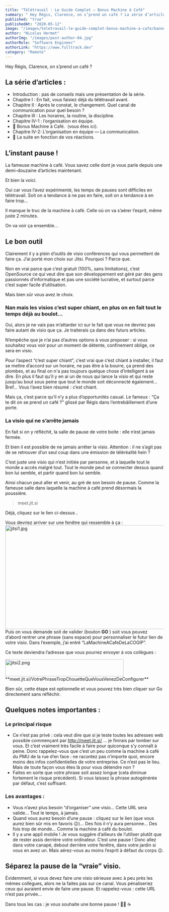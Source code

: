 ```yaml
---
title: "Télétravail : Le Guide Complet — Bonus Machine à Café"
summary: " Hey Régis, Clarence, on s’prend un café ? La série d’articles :• Introduction : pas de ..." # remove the image caption of the image banner.
published: "true"
publishedAt: "2020-05-12"
image: "/images/teletravail-le-guide-complet-bonus-machine-a-cafe/banner.jpg"
author: "Nicolas Hermet"
authorImg: "/images/post-author-04.jpg"
authorRole: "Software Engineer"
authorLink: "https://www.fulltrack.dev"
category: "Remote"
---
```


Hey Régis, Clarence, on s’prend un café ?



## La série d’articles :

- <Link href="https://www.fulltrack.dev/articles/teletravail-le-guide-complet-introduction" >Introduction : pas de conseils mais une présentation de la série.</Link>
- <Link href="https://www.fulltrack.dev/articles/teletravail-le-guide-complet-chapitre-i" >Chapitre I : En fait, vous faisiez déjà du télétravail avant.</Link>
- <Link href="https://www.fulltrack.dev/articles/le-teletravail-le-guide-complet-chapitre-ii" >Chapitre II : Après le constat, le changement. Quel canal de communication pour quel besoin ?</Link>
- <Link href="https://www.fulltrack.dev/articles/teletravail-le-guide-complet-chapitre-iii" >Chapitre III : Les horaires, la routine, la discipline.</Link>
- <Link href="https://www.fulltrack.dev/articles/teletravail-le-guide-complet-chapitre-iv-1" >Chapitre IV-1 : l’organisation en équipe.</Link>
- **📍** Bonus Machine à Café.&nbsp; (vous êtes ici).
- <Link href="https://www.fulltrack.dev/articles/teletravail-le-guide-complet-chapitre-iv-2" >Chapitre IV-2: L’organisation en équipe — La communication.</Link>
- 👷 La suite en fonction de vos réactions.




## L’instant pause !


La fameuse machine à café. Vous savez celle dont je vous parle depuis une demi-douzaine d’articles maintenant.


Et bien la voici.


Oui car vous l’avez expérimenté, les temps de pauses sont difficiles en télétravail. Soit on a tendance à ne pas en faire, soit on a tendance à en faire trop…


Il manque le truc de la machine à café. Celle où on va s’aérer l’esprit, même juste 2 minutes.


On va voir ça ensemble…

## Le bon outil


Clairement il y a plein d’outils de visio conférences qui vous permettent de faire ça.
J’ai porté mon choix sur <Link href="https://jitsi.org/" >Jitsi</Link>. Pourquoi ? Parce que.


Non en vrai parce que c’est gratuit (100%, sans limitations), c’est OpenSource ce qui veut dire que son développement est géré par des gens passionnés d’informatique et pas une société lucrative, et surtout parce c’est super facile d’utilisation.


Mais bien sûr vous avez le choix.


### Nan mais les visios c’est super chiant, en plus on en fait tout le temps déjà au boulot…


Oui, alors je ne vais pas m’attarder ici sur le fait que vous ne devriez pas faire autant de visio que ça. Je traiterais ça dans des futurs articles.


N’empêche que je n’ai pas d’autres options à vous proposer : si vous souhaitez vous voir pour un moment de détente, confinement oblige, ce sera en visio.


Pour l’aspect “c’est super chiant”, c’est vrai que c’est chiant à installer, il faut se mettre d’accord sur un horaire, ne pas être à la bourre, ça prend des plombes, et au final on n'a pas toujours quelque chose d’intelligent à se dire. En plus il faut qu’il y en ai un de nous qui lance la visio et qui reste jusqu’au bout sous peine que tout le monde soit déconnecté également… Bref… Vous l’avez bien résumé : c’est chiant.


Mais ça, c’est parce qu’il n’y a plus d’opportunités casual. Le fameux : “Ça te dit on se prend un café ?” glissé par Régis dans l’entrebâillement d’une porte.


### La visio qui ne s’arrête jamais


En fait si on y réfléchit, la salle de pause de votre boite : elle n’est jamais fermée.


Et bien il est possible de ne jamais arrêter la visio. Attention : il ne s’agit pas de se retrouver d’un seul coup dans une émission de téléréalité hein ?


C’est juste une visio qui n’est initiée par personne, et à laquelle tout le monde a accès malgré tout. Tout le monde peut se connecter dessus quand bon lui semble, et partir quand bon lui semble.


Ainsi chacun peut aller et venir, au grè de son besoin de pause. Comme la fameuse salle dans laquelle la machine à café prend désormais la poussière.

> <Link href="https://meet.jit.si/" >meet.jit.si</Link>



Déjà, cliquez sur le lien ci-dessus **.**


Vous devriez arriver sur une fenêtre qui ressemble à ça :
<Image src="/images/teletravail-le-guide-complet-bonus-machine-a-cafe/jitsi1.jpg" alt="jitsi1.jpg" width="772" height="330" caption="LaMachineACafeDeLaCOGIP deviendra l’URL de votre visio"/>
Puis on vous demande soit de valider (bouton **GO** ) soit vous pouvez d’abord rentrer une phrase (sans espace) pour personnaliser le futur lien de votre visio. Dans l’exemple, j’ai entré “LaMachineACafeDeLaCOGIP”.


Ce texte deviendra l’adresse que vous pourrez envoyer à vos collègues :

<Image src="/images/teletravail-le-guide-complet-bonus-machine-a-cafe/jitsi2.png" alt="jitsi2.png" width="376" height="54" caption="exemple d’adresse que vous pouvez personnaliser"/>
**meet.jit.si/VotrePhraseTropChouetteQueVousVenezDeConfigurer**


Bien sûr, cette étape est optionnelle et vous pouvez très bien cliquer sur Go directement sans réfléchir.




## Quelques notes importantes :



### Le principal risque



- Ce n’est pas privé : cela veut dire que si je teste toutes les adresses web possible commençant par <Link href="http://meet.jit.si/" >http://meet.jit.si/</Link> … je finirais par tomber sur vous. Et c’est vraiment très facile à faire pour quiconque s’y connaît à peine. Donc rappelez-vous que c’est un peu comme la machine à café du PMU de la rue d’en face : ne racontez pas n’importe quoi, encore moins des infos confidentielles de votre entreprise. Ce n’est pas le lieu. Mais de toute façon vous êtes là pour vous détendre non ?
- Faites en sorte que votre phrase soit assez longue (cela diminue fortement le risque précédent). Si vous laissez la phrase autogénérée par défaut, c’est suffisant.



### Les avantages :



- Vous n’avez plus besoin “d’organiser” une visio… Cette URL sera valide… Tout le temps, à jamais.
- Quand vous aurez besoin d’une pause : cliquez sur le lien (que vous aurez bien sûr mis en favoris 😉)… Des fois il n’y aura personne… Des fois trop de monde… Comme la machine à café du boulot.
- Il y a une <Link href="https://play.google.com/store/apps/details?id=org.jitsi.meet&gl=FR" >appli mobile </Link>! Je vous suggère d’ailleurs de l’utiliser plutôt que de rester assis derrière votre ordinateur. C’est une pause ! Donc allez dans votre canapé, debout derrière votre fenêtre, dans votre jardin si vous en avez un. Mais aérez-vous au moins l’esprit à défaut du corps 😉.

## Séparez la pause de la “vraie” visio.



Évidemment, si vous devez faire une visio sérieuse avec à peu près les mêmes collègues, alors ne la faites pas sur ce canal. Vous pénaliseriez ceux qui auraient envie de faire une pause. Et rappelez-vous : cette URL n’est pas privée…

Dans tous les cas : je vous souhaite une bonne pause ! 💺🌴 ☕️
